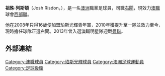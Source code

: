 {{noteta
|G1=ALeague
|G2=足球
|1=zh-hans:约什·里斯顿;zh-hk:祖殊·列斯頓;zh-tw:約什·里斯頓;
|2=zh-hans:里斯顿;zh-hk:列斯頓;zh-tw:里斯頓;
}}
{{Infobox football biography
| name     = 列斯頓<br />Josh Risdon
| image          = 20180601 FIFA Friendly Match Czech Republic vs. Australia Joshua Risdon 850 0205.jpg
| fullname       = Joshua  Risdon
| birth_date    = {{birth date and age|1992|7|27|df=y}}
| birth_place = {{AUS}}[[班伯利|班伯利]]
| height         = {{height|m=1.67}}
| position       = [[右閘|右閘]]
| currentclub    = [[西部聯足球會|西部聯]]
| clubnumber     = 19
| youthyears1    = {{0|0000}}–2008 |youthclubs1 = [[ECU_Joondalup_SC|ECU Joondalup]]
| youthyears2    = 2007–2009 |youthclubs2 = [[Football_West_National_Training_Centre|WA NTC]]
| youthyears3    = 2008–2014 |youthclubs3 = {{ALeague PG}}
| years1         = 2010–2017     |clubs1 = [[珀斯光輝|珀斯光輝]]  |caps1 = 142 |goals1 = 2
| years2         = 2017–2019     |clubs2 = [[西悉尼流浪者|西悉尼流浪者]]  |caps2 = 28 |goals2 = 0
| years3         = 2019–     |clubs3 = [[西部聯足球會|西部聯]]  |caps3 = 9 |goals3 = 0
| nationalyears1 = 2015–          |nationalteam1 = [[澳洲國家足球隊|澳洲]]            
|nationalcaps1 = 14 |nationalgoals1 = 0
| pcupdate       = 8 December 2019
| ntupdate       = 6 January 2019
}}

'''祖殊·列斯頓'''（Josh Risdon，{{bd|1992年|7月27日}}），是一名[[澳洲|澳洲]]職業足球員，司職[[右閘|右閘]]，現效力[[澳職|澳職]]球會[[西部聯足球會|西部聯]]。

他在2008年只得16歲便加盟珀斯光輝青年軍，2010年獲提升至一隊並效力至今，現時擔任球隊正選右閘。2013年曾入選澳職明星隊迎戰[[曼聯|曼聯]]。

==外部連結==

{{西部聯球員名單}}
{{2018年世界盃足球賽澳洲參賽名單}}

{{DEFAULTSORT: Risdon, Josh}}
[[Category:澳職球員|Category:澳職球員]]
[[Category:珀斯光輝球員|Category:珀斯光輝球員]]
[[Category:澳洲足球運動員|Category:澳洲足球運動員]]
[[Category:足球後衛|Category:足球後衛]]

{{fbr-stub}}